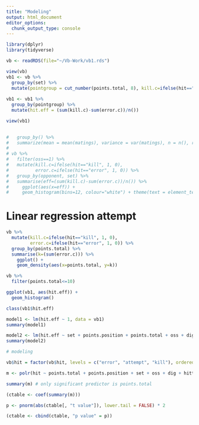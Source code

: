 ```yaml
---
title: "Modeling"
output: html_document
editor_options: 
  chunk_output_type: console
---
```


```r
library(dplyr)
library(tidyverse)

vb <- readRDS(file="~/Vb-Work/vb1.rds")
```

```r
view(vb)
vb1 <- vb %>%
  group_by(set) %>% 
  mutate(pointgroup = cut_number(points.total, 8), kill.c=ifelse(hit=="kill", 1, 0), error.c=ifelse(hit=="error", 1, 0))
  
vb1 <- vb1 %>% 
  group_by(pointgroup) %>% 
  mutate(hit.eff = (sum(kill.c)-sum(error.c))/n())

view(vb1)
  

#   group_by() %>%
#   summarize(mean = mean(matings), variance = var(matings), n = n(), ratio = variance/mean) 
# 
# vb %>%
#   filter(oss==1) %>% 
#   mutate(kill.c=ifelse(hit=="kill", 1, 0),
#          error.c=ifelse(hit=="error", 1, 0)) %>% 
#   group_by(opponent, set) %>% 
#   summarise(eff=(sum(kill.c)-sum(error.c))/n()) %>%
#     ggplot(aes(x=eff)) +
#     geom_histogram(bins=12, colour="white") + theme(text = element_text(size=20)) + labs(x="Hitting efficiency")
```


# Linear regression attempt

```r
vb %>%
  mutate(kill.c=ifelse(hit=="kill", 1, 0),
         error.c=ifelse(hit=="error", 1, 0)) %>% 
  group_by(points.total) %>% 
  summarise(k=(sum(error.c))) %>%
    ggplot() +
    geom_density(aes(x=points.total, y=k))

vb %>% 
  filter(points.total<=10)

ggplot(vb1, aes(hit.eff)) + 
  geom_histogram()

class(vb1$hit.eff)

model1 <- lm(hit.eff ~ 1, data = vb1)
summary(model1)

model2 <- lm(hit.eff ~ set + points.position + points.total + oss + dig + result, data = vb1)
summary(model2)
```


```r
# modeling

vb$hit = factor(vb$hit, levels = c("error", "attempt", "kill"), ordered = TRUE)

m <- polr(hit ~ points.total + points.position + set + oss + dig + hitter, data = vb, Hess=TRUE)

summary(m) # only significant predictor is points.total

(ctable <- coef(summary(m)))

p <- pnorm(abs(ctable[, "t value"]), lower.tail = FALSE) * 2

(ctable <- cbind(ctable, "p value" = p))


```


